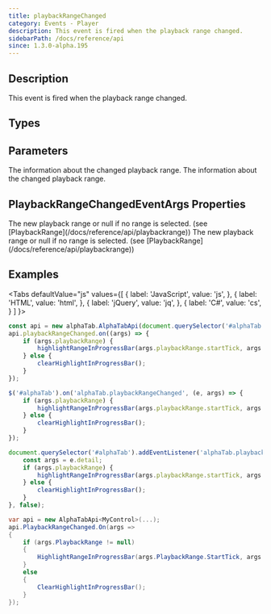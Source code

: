 ```yaml
---
title: playbackRangeChanged
category: Events - Player
description: This event is fired when the playback range changed.
sidebarPath: /docs/reference/api
since: 1.3.0-alpha.195
---
```



## Description
This event is fired when the playback range changed. 

<EventDescription metadata={metadata} />

## Types

<TypeTable>
    <TypeRow type="js" name="function(e)" />    
    <TypeRow type="net" name="Action<PlaybackRangeChangedEventArgs>" />    
</TypeTable>

## Parameters

<ParameterTable>
    <ParameterRow platform="js" name="args" type="alphaTab.synth.PlaybackRangeChangedEventArgs">
        The information about the changed playback range. 
    </ParameterRow>
    <ParameterRow platform="net" name="args" type="AlphaTab.Synth.PlaybackRangeChangedEventArgs">
        The information about the changed playback range.
    </ParameterRow>
</ParameterTable>

## PlaybackRangeChangedEventArgs Properties

<ParameterTable>
    <ParameterRow platform="js" name="playbackRange" type="alphaTab.synth.PlaybackRange">
        The new playback range or null if no range is selected. (see [PlaybackRange](/docs/reference/api/playbackrange))
    </ParameterRow>
    <ParameterRow platform="net" name="PlaybackRange" type="AlphaTab.Synth.PlaybackRange">
        The new playback range or null if no range is selected. (see [PlaybackRange](/docs/reference/api/playbackrange))
    </ParameterRow>
</ParameterTable>

## Examples

<Tabs
  defaultValue="js"
  values={[
    { label: 'JavaScript', value: 'js', },
    { label: 'HTML', value: 'html', },
    { label: 'jQuery', value: 'jq', },
    { label: 'C#', value: 'cs', }
  ]
}>
<TabItem value="js">

```js
const api = new alphaTab.AlphaTabApi(document.querySelector('#alphaTab'));
api.playbackRangeChanged.on((args) => {
    if (args.playbackRange) {
        highlightRangeInProgressBar(args.playbackRange.startTick, args.playbackRange.endTick);
    } else {
        clearHighlightInProgressBar();
    }
});
```

</TabItem>
<TabItem value="jq">

```js
$('#alphaTab').on('alphaTab.playbackRangeChanged', (e, args) => {
    if (args.playbackRange) {
        highlightRangeInProgressBar(args.playbackRange.startTick, args.playbackRange.endTick);
    } else {
        clearHighlightInProgressBar();
    }
});
```

</TabItem>
<TabItem value="html">

```js
document.querySelector('#alphaTab').addEventListener('alphaTab.playbackRangeChanged', (e) => {
    const args = e.detail;
    if (args.playbackRange) {
        highlightRangeInProgressBar(args.playbackRange.startTick, args.playbackRange.endTick);
    } else {
        clearHighlightInProgressBar();
    }
}, false);
```

</TabItem>
<TabItem value="cs">

```cs
var api = new AlphaTabApi<MyControl>(...);
api.PlaybackRangeChanged.On(args => 
{
    if (args.PlaybackRange != null) 
    {
        HighlightRangeInProgressBar(args.PlaybackRange.StartTick, args.PlaybackRange.EndTick);
    }
    else 
    {
        ClearHighlightInProgressBar();
    }
});
```

</TabItem>
</Tabs>
